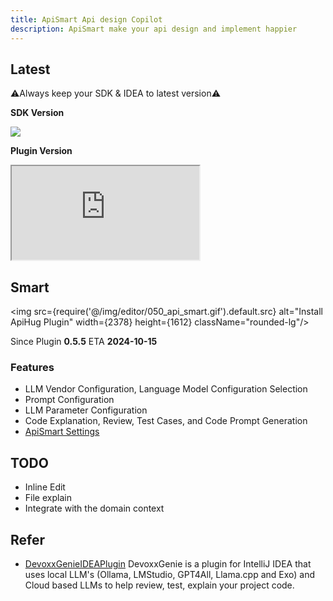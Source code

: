 ```yaml
---
title: ApiSmart Api design Copilot
description: ApiSmart make your api design and implement happier
---
```


## Latest

⚠️Always keep your SDK & IDEA to latest version⚠️

**SDK Version**

<a target="_blank" href="https://search.maven.org/artifact/com.apihug/it-bom"><img
  src="https://img.shields.io/maven-central/v/com.apihug/it-bom.svg?label=Maven%20Central"/></a>

**Plugin Version**

<div>
  <iframe
    src="https://plugins.jetbrains.com/embeddable/install/23534"
    border="0"
    height={'48px'}
    allow="accelerometer; autoplay; clipboard-write; encrypted-media; gyroscope; picture-in-picture"
    allowFullScreen
  ></iframe>
</div>

## Smart

<img src={require('@/img/editor/050_api_smart.gif').default.src} alt="Install ApiHug Plugin" width={2378} height={1612}
     className="rounded-lg"/>

Since Plugin **0.5.5**   ETA  **2024-10-15**

### Features

- LLM Vendor Configuration, Language Model Configuration Selection
- Prompt Configuration
- LLM Parameter Configuration
- Code Explanation, Review, Test Cases, and Code Prompt Generation
- [ApiSmart Settings](/docs/copilot/001_settings)

## TODO

- Inline Edit
- File explain
- Integrate with the domain context


## Refer

- [DevoxxGenieIDEAPlugin](https://github.com/devoxx/DevoxxGenieIDEAPlugin) DevoxxGenie is a plugin for IntelliJ IDEA that uses local LLM's (Ollama, LMStudio, GPT4All, Llama.cpp and Exo) and Cloud based LLMs to help review, test, explain your project code.
